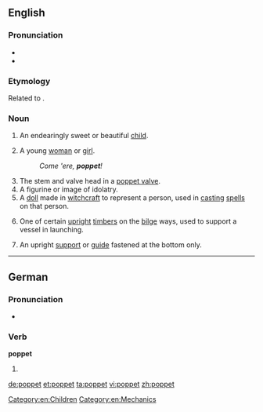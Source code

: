==English==

===Pronunciation===
* {{IPA|/ˈpɒ.pɪt/}}
* {{rhymes|ɒpɪt}}

===Etymology===
Related to {{term|puppet|lang=en}}.

===Noun===
{{en-noun}}

# {{context|informal|lang=en}} An endearingly sweet or beautiful [[child]].
# {{context|informal|lang=en}} A young [[woman]] or [[girl]].
#: ''Come 'ere, '''poppet'''!''
# The stem and valve head in a [[poppet valve]].
# A figurine or image of idolatry.
# A [[doll]] made in [[witchcraft]] to represent a person, used in [[cast]]ing [[spell]]s on that person.
# {{context|nautical|lang=en}} One of certain [[upright]] [[timber]]s on the [[bilge]] ways, used to support a vessel in launching.
#: {{rfquotek|Totten}}
# {{context|engineering|lang=en}} An upright [[support]] or [[guide]] fastened at the bottom only.

[[Category:en:Children]]
[[Category:en:Mechanics]]

----

==German==

===Pronunciation===
* {{IPA|/ˈpɔpət/|lang=de}}

===Verb===
'''poppet'''

# {{de-verb form of|poppen|2|p|k1}}

[[de:poppet]]
[[et:poppet]]
[[ta:poppet]]
[[vi:poppet]]
[[zh:poppet]]